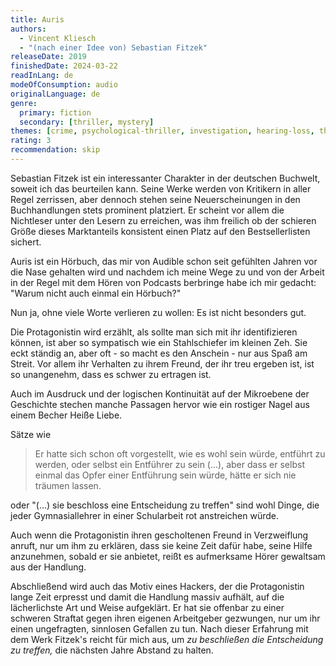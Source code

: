 ```yaml
---
title: Auris
authors:
  - Vincent Kliesch
  - "(nach einer Idee von) Sebastian Fitzek"
releaseDate: 2019
finishedDate: 2024-03-22
readInLang: de
modeOfConsumption: audio
originalLanguage: de
genre:
  primary: fiction
  secondary: [thriller, mystery]
themes: [crime, psychological-thriller, investigation, hearing-loss, thriller]
rating: 3
recommendation: skip
---
```


Sebastian Fitzek ist ein interessanter Charakter in der deutschen Buchwelt,
soweit ich das beurteilen kann. Seine Werke werden von Kritikern in aller Regel
zerrissen, aber dennoch stehen seine Neuerscheinungen in den Buchhandlungen
stets prominent platziert. Er scheint vor allem die Nichtleser unter den Lesern
zu erreichen, was ihm freilich ob der schieren Größe dieses Marktanteils
konsistent einen Platz auf den Bestsellerlisten sichert.

Auris ist ein Hörbuch, das mir von Audible schon seit gefühlten Jahren vor die
Nase gehalten wird und nachdem ich meine Wege zu und von der Arbeit in der Regel
mit dem Hören von Podcasts berbringe habe ich mir gedacht: "Warum nicht auch
einmal ein Hörbuch?"

Nun ja, ohne viele Worte verlieren zu wollen: Es ist nicht besonders gut.

Die Protagonistin wird erzählt, als sollte man sich mit ihr identifizieren
können, ist aber so sympatisch wie ein Stahlschiefer im kleinen Zeh. Sie eckt
ständig an, aber oft - so macht es den Anschein - nur aus Spaß am Streit. Vor
allem ihr Verhalten zu ihrem Freund, der ihr treu ergeben ist, ist so
unangenehm, dass es schwer zu ertragen ist.

Auch im Ausdruck und der logischen Kontinuität auf der Mikroebene der Geschichte
stechen manche Passagen hervor wie ein rostiger Nagel aus einem Becher Heiße
Liebe.

Sätze wie

> Er hatte sich schon oft vorgestellt, wie es wohl sein würde, entführt zu
> werden, oder selbst ein Entführer zu sein (...), aber dass er selbst einmal
> das Opfer einer Entführung sein würde, hätte er sich nie träumen lassen.

oder "(...) sie beschloss eine Entscheidung zu treffen" sind wohl Dinge, die
jeder Gymnasiallehrer in einer Schularbeit rot anstreichen würde.

Auch wenn die Protagonistin ihren gescholtenen Freund in Verzweiflung anruft,
nur um ihm zu erklären, dass sie keine Zeit dafür habe, seine Hilfe anzunehmen,
sobald er sie anbietet, reißt es aufmerksame Hörer gewaltsam aus der Handlung.

Abschließend wird auch das Motiv eines Hackers, der die Protagonistin lange Zeit
erpresst und damit die Handlung massiv aufhält, auf die lächerlichste Art und
Weise aufgeklärt. Er hat sie offenbar zu einer schweren Straftat gegen ihren
eigenen Arbeitgeber gezwungen, nur um ihr einen ungefragten, sinnlosen Gefallen
zu tun. Nach dieser Erfahrung mit dem Werk Fitzek's reicht für mich aus, um _zu
beschließen die Entscheidung zu treffen,_ die nächsten Jahre Abstand zu halten.
